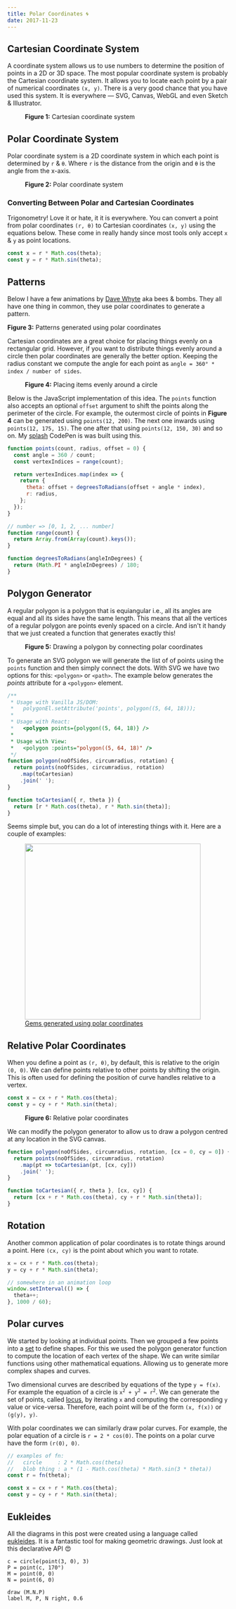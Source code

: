 ```yaml
---
title: Polar Coordinates 🌀
date: 2017-11-23
---
```



## Cartesian Coordinate System

A coordinate system allows us to use numbers to determine the position of points in a 2D or 3D space. The most popular coordinate system is probably the Cartesian coordinate system. It allows you to locate each point by a pair of numerical coordinates `(x, y)`. There is a very good chance that you have used this system. It is everywhere — SVG, Canvas, WebGL and even Sketch & Illustrator.

<figure mx="auto">
  <PolarCoords.CartsCoords />

  <figcaption fontFamily="code">
    <b>Figure 1:</b> Cartesian coordinate system
  </figcaption>
</figure>

## Polar Coordinate System

Polar coordinate system is a 2D coordinate system in which each point is determined by `r` & `θ`. Where `r` is the distance from the origin and `θ` is the angle from the x-axis.

<figure mx="auto">
  <PolarCoords.PolarCoords />

  <figcaption fontFamily="code">
    <b>Figure 2:</b> Polar coordinate system
  </figcaption>
</figure>

### Converting Between Polar and Cartesian Coordinates

Trigonometry! Love it or hate, it it is everywhere. You can convert a point from polar coordinates `(r, θ)` to Cartesian coordinates `(x, y)` using the equations below. These come in really handy since most tools only accept `x` & `y` as point locations.

```js
const x = r * Math.cos(theta);
const y = r * Math.sin(theta);
```

## Patterns

Below I have a few animations by [Dave Whyte](https://dribbble.com/beesandbombs) aka bees & bombs. They all have one thing in common, they use polar coordinates to generate a pattern.

<Flex as="figure" flexWrap="wrap" justifyContent="space-evenly" mx={0} my={5}>
  <PolarCoords.PatternExamples />

  <figcaption fontFamily="code" width="100%">
    <b>Figure 3:</b> Patterns generated using polar coordinates
  </figcaption>
</Flex>

Cartesian coordinates are a great choice for placing things evenly on a rectangular grid. However, if you want to distribute things evenly around a circle then polar coordinates are generally the better option. Keeping the radius constant we compute the angle for each point as `angle = 360° * index / number of sides`.

<figure>
  <PolarCoords.PolarPatterns />

  <figcaption fontFamily="code">
    <b>Figure 4:</b> Placing items evenly around a circle
  </figcaption>
</figure>

Below is the JavaScript implementation of this idea. The `points` function also accepts an optional `offset` argument to shift the points along the perimeter of the circle. For example, the outermost circle of points in **Figure 4** can be generated using `points(12, 200)`. The next one inwards using `points(12, 175, 15)`. The one after that using `points(12, 150, 30)` and so on. My [splash](https://codepen.io/winkerVSbecks/pen/oLmqQo) CodePen is was built using this.

```js
function points(count, radius, offset = 0) {
  const angle = 360 / count;
  const vertexIndices = range(count);

  return vertexIndices.map(index => {
    return {
      theta: offset + degreesToRadians(offset + angle * index),
      r: radius,
    };
  });
}

// number => [0, 1, 2, ... number]
function range(count) {
  return Array.from(Array(count).keys());
}

function degreesToRadians(angleInDegrees) {
  return (Math.PI * angleInDegrees) / 180;
}
```

## Polygon Generator

A regular polygon is a polygon that is equiangular i.e., all its angles are equal and all its sides have the same length. This means that all the vertices of a regular polygon are points evenly spaced on a circle. And isn't it handy that we just created a function that generates exactly this!

<figure>
  <PolarCoords.PolarPolygon />

  <figcaption fontFamily="code">
    <b>Figure 5:</b> Drawing a polygon by connecting polar coordinates
  </figcaption>
</figure>

To generate an SVG polygon we will generate the list of of points using the `points` function and then simply connect the dots. With SVG we have two options for this: `<polygon>` or `<path>`. The example below generates the _points_ attribute for a `<polygon>` element.

```js
/**
 * Usage with Vanilla JS/DOM:
 *   polygonEl.setAttribute('points', polygon((5, 64, 18)));
 *
 * Usage with React:
 *   <polygon points={polygon((5, 64, 18)} />
 *
 * Usage with View:
 *   <polygon :points="polygon((5, 64, 18)" />
 */
function polygon(noOfSides, circumradius, rotation) {
  return points(noOfSides, circumradius, rotation)
    .map(toCartesian)
    .join(' ');
}

function toCartesian({ r, theta }) {
  return [r * Math.cos(theta), r * Math.sin(theta)];
}
```

Seems simple but, you can do a lot of interesting things with it. Here are a couple of examples:

<figure>
  <img src="../../assets/gems.gif" width="400px" mb="0" />
  <figcaption>
    <a href="http://winkervsbecks.github.io/gems/">
      Gems generated using polar coordinates
    </a>
  </figcaption>
</figure>

<CodePen
  hash="PmNJpJ"
  title="Hex-a-portal (Dynamic + RGB)"
  height="600"
  defaultTab="result"
/>

## Relative Polar Coordinates

When you define a point as `(r, θ)`, by default, this is relative to the origin `(0, 0)`. We can define points relative to other points by shifting the origin. This is often used for defining the position of curve handles relative to a vertex.

```js
const x = cx + r * Math.cos(theta);
const y = cy + r * Math.sin(theta);
```

<figure>
  <PolarCoords.RelativePolarCoords />

  <figcaption fontFamily="code">
    <b>Figure 6:</b> Relative polar coordinates
  </figcaption>
</figure>

We can modify the polygon generator to allow us to draw a polygon centred at any location in the SVG canvas.

```js
function polygon(noOfSides, circumradius, rotation, [cx = 0, cy = 0]) {
  return points(noOfSides, circumradius, rotation)
    .map(pt => toCartesian(pt, [cx, cy]))
    .join(' ');
}

function toCartesian({ r, theta }, [cx, cy]) {
  return [cx + r * Math.cos(theta), cy + r * Math.sin(theta)];
}
```

<CodePen
  hash="wrZQQm"
  title="SVG Polygon Generator"
  height="700"
  defaultTab="result"
/>

## Rotation

Another common application of polar coordinates is to rotate things around a point. Here `(cx, cy)` is the point about which you want to rotate.

```js
x = cx + r * Math.cos(theta);
y = cy + r * Math.sin(theta);

// somewhere in an animation loop
window.setInterval(() => {
  theta++;
}, 1000 / 60);
```

<CodePen
  hash="aOEeXB"
  title="Rocket around the moon"
  height="500"
  defaultTab="result"
/>

## Polar curves

We started by looking at individual points. Then we grouped a few points into a [set](<https://en.wikipedia.org/wiki/Set_(mathematics)>) to define shapes. For this we used the polygon generator function to compute the location of each vertex of the shape. We can write similar functions using other mathematical equations. Allowing us to generate more complex shapes and curves.

Two dimensional curves are described by equations of the type `y = f(x)`. For example the equation of a circle is <code>x<sup>2</sup> + y<sup>2</sup> = r<sup>2</sup></code>. We can generate the set of points, called [locus](<https://en.wikipedia.org/wiki/Locus_(mathematics)>), by iterating `x` and computing the corresponding `y` value or vice-versa. Therefore, each point will be of the form `(x, f(x))` or `(g(y), y)`.

With polar coordinates we can similarly draw polar curves. For example, the polar equation of a circle is `r = 2 * cos(0)`. The points on a polar curve have the form `(r(0), 0)`.

```js
// examples of fn:
//   circle     : 2 * Math.cos(theta)
//   blob thing : a * (1 - Math.cos(theta) * Math.sin(3 * theta))
const r = fn(theta);

const x = cx + r * Math.cos(theta);
const y = cy + r * Math.sin(theta);
```

<CodePen hash="pdVLPo" title="Cardioid" height="600" defaultTab="js,result" />

## Eukleides

All the diagrams in this post were created using a language called [eukleides](http://www.eukleides.org). It is a fantastic tool for making geometric drawings. Just look at this declarative API 😍

```
c = circle(point(3, 0), 3)
P = point(c, 170°)
M = point(0, 0)
N = point(6, 0)

draw (M.N.P)
label M, P, N right, 0.6
```
